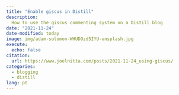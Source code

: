 ```yaml
---
title: "Enable giscus in Distill"
description:
  How to use the giscus commenting system on a Distill blog
date: "2021-11-24"
date-modified: today
image: img/adam-solomon-WHUDOzd5IYU-unsplash.jpg
execute:
  echo: false
citation:
  url: https://www.joelnitta.com/posts/2021-11-24_using-giscus/
categories:
  - blogging
  - distill
lang: pt
---
```



